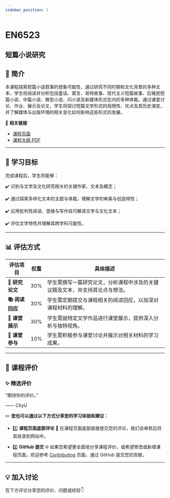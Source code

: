 ```yaml
---
sidebar_position: 1
---
```


# EN6523
## 短篇小说研究

## **📘 简介**
本课程探索短篇小说叙事的想象可能性，通过研究不同时期和文化背景的多种文本，学生将阅读并分析包括童话、寓言、哥特故事、现代主义短篇故事、后殖民短篇小说、中篇小说、微型小说、闪小说及新媒体形式在内的多种体裁。通过课堂讨论、作业、展示及论文，学生将探讨短篇文学形式的局限性、优点及其历史演变，并了解媒体与出版环境的相关变化如何影响这些形式的发展。

🔗 **相关链接**
- [课程页面](https://www.cityu.edu.hk/catalogue/pg/202425/course/EN6523.htm)
- [课程大纲 PDF](https://www.cityu.edu.hk/catalogue/pg/202425/course/EN6523.pdf)

---

## **🎯 学习目标**

完成课程后，学生将能够：

✔️ 识别与文学及文化研究相关的关键作家、文本及概念；

✔️ 通过探索多样化文本的主题与体裁，理解文学的审美与创造特性；

✔️ 应用批判性阅读、思维与写作技巧解读文学与文化文本；

✔️ 评估文学特性并理解其跨学科可能性。

---

## **📊 评估方式**

| **评估项目**            | **权重** | **具体描述**                                                                                     |
|------------------------|---------|-----------------------------------------------------------------------------------------------|
| **📝 研究论文**          | 30%     | 学生需撰写一篇研究论文，分析课程中涉及的关键议题及文本，并支持其论点与想法。                                    |
| **📚 阅读回应**          | 30%     | 学生需定期提交与课程相关的阅读回应，以加深对课程材料的理解。                                               |
| **🎤 课堂展示**          | 30%     | 学生需就特定文学作品进行课堂展示，提供深入分析与独特视角。                                                 |
| **💬 课堂参与**          | 10%     | 学生需积极参与课堂讨论并展示对相关材料的学习成果。                                                       |

---

## **💬 课程评价**

### ✨ **精选评价**
<div className={commentStyles.commentBox}>
    <p className={commentStyles.commentText}>
        “期待你的评价。”
    </p>
    <p className={commentStyles.commentAuthor}>—— CityU</p>
</div>

✏️ **您也可以通过以下方式分享您的学习体验和建议：**

- 1️⃣ **课程页面底部评论**
💬 在课程页面底部直接提交您的评论，我们会审核后将其收录到网站中。

- 2️⃣ **GitHub 提交**
🌐 如果您希望更全面地分享课程评价，或希望修改或新增课程页面，欢迎参考 [Contributing](https://penjc.github.io/cityU-navigator/contributing) 页面，通过 GitHub 提交您的贡献。

---

## **💡 加入讨论**

在下方评论分享您的评价、问题或经验👇
<Utterances />
